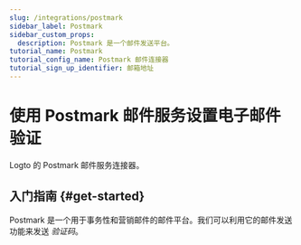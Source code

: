 ```yaml
---
slug: /integrations/postmark
sidebar_label: Postmark
sidebar_custom_props:
  description: Postmark 是一个邮件发送平台。
tutorial_name: Postmark
tutorial_config_name: Postmark 邮件连接器
tutorial_sign_up_identifier: 邮箱地址
---
```




# 使用 Postmark 邮件服务设置电子邮件验证

Logto 的 Postmark 邮件服务连接器。

<GuideTip />

## 入门指南 \{#get-started}

Postmark 是一个用于事务性和营销邮件的邮件平台。我们可以利用它的邮件发送功能来发送 _验证码_。

<Integration />
